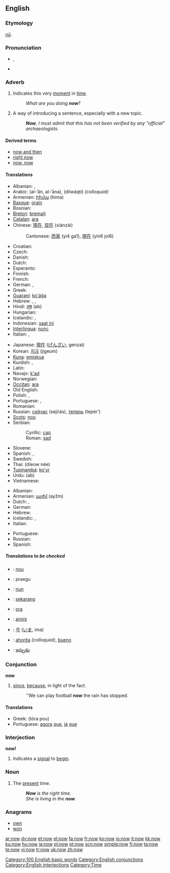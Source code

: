 {{see|NOW}}
{{wikipedia}}
==English==

{{rank|only|like|little|77|now|then|A|should}}

===Etymology===
{{OE.}} ''[[nū]]''.

===Pronunciation===
*{{IPA|/nɑʊ/}}, {{SAMPA|/naU/}}
*{{audio|en-us-now.ogg|Audio (US)}}
*:{{rhymes|aʊ}}

===Adverb===
{{en-adv|-}}

# Indicates this very [[moment]] in [[time]].
#:''What are you doing '''now'''''?
# A way of introducing a sentence, especially with a new topic.
#:'''''Now''', I must admit that this has not been verified by any "official" archaeologists''.

====Derived terms====
*[[now and then]]
*[[right now]]
*[[now, now]]

====Translations====
{{trans-top|indicates this very moment in time}}
* Albanian: {{t-|sq|tani|xs=Albanian}}, {{t-|sq|tash|xs=Albanian}}
* Arabic: {{Arab|[[الآن]]}} (al-’ān, al-’āna), {{Arab|[[دلوقتي]]}} (dilwáqti) ''(colloquial)''
* Armenian: [[հիմա]] (hima)
* [[Basque]]: [[orain]]
* Bosnian: {{t-|bs|sad}}
* [[Breton]]: [[bremañ]]
* [[Catalan]]: [[ara]]
* Chinese: [[現在]], [[现在]] (xiànzài)
*: Cantonese: [[而家]] (yi4 ga1), [[現在]] (yin6 joi6)
* Croatian: {{t+|hr|sad}}
* Czech: {{t-|cs|teď}}
* Danish: {{t+|da|nu}}
* Dutch: {{t+|nl|nu}}
* Esperanto: {{t-|eo|nun|xs=Esperanto}}
* Finnish: {{t+|fi|nyt}}
* French: {{t+|fr|maintenant}}
* German: {{t+|de|jetzt}}, {{t+|de|nun}}
* Greek: {{t+|el|τώρα|sc=Grek}}
* [[Guaraní]]: [[ko'ág̃a]]
* Hebrew: {{he-translation|עכשיו|akhsháv}}, {{he-translation|כעת|ka`ét}}, {{he-translation|עתה|attá}}
* Hindi: [[अब]] (ab)
* Hungarian: {{t+|hu|most}}
* Icelandic: {{t+|is|nú}}, {{t+|is|núna}}
* Indonesian: [[saat ini]]
* [[Interlingua]]: [[nunc]]
* Italian: {{t+|it|adesso}}, {{t+|it|ora}}
{{trans-mid}}
* Japanese: [[現在]] ([[げんざい]], genzai)
* Korean: [[지금]] (jigeum)
* [[Kuna]]: [[emiskua]]
* Kurdish: {{KUchar|[[ئێستا]]}}, {{KUchar|[[له‌م کاته‌]]}}
* Latin: {{t+|la|nunc}}
* Navajo: [[k'ad]]
* Norwegian: {{t-|no|nå}}
* [[Occitan]]: [[ara]]
* Old English: {{t-|ang|nu|alt=nū|xs=Old English}}
* Polish: {{t+|pl|obecnie}}, {{t+|pl|teraz}}
* Portuguese: {{t+|pt|agora}}, {{t+|pt|já}}
* Romanian: {{t+|ro|acum}}
* Russian: [[сейчас]] (sejčás), [[теперь]] (tepér’)
* [[Scots]]: [[noo#Scots|noo]]
* Serbian:
*: Cyrillic: [[сад#Serbian|сад]]
*: Roman: [[sad#Serbian|sad]]
* Slovene: {{t+|sl|zdaj}}
* Spanish: {{t+|es|ahora}}, {{t+|es|ya}}
* Swedish: {{t+|sv|nu}}
* Thai: {{Thai|[[เดี๋ยวนี้]]}} (dĭeow née)
* [[Tupinambá]]: [[ko'yr]]
* Urdu: {{URchar|[[اب]]}} (ab)
* Vietnamese: {{t+|vi|bây giờ|xs=Vietnamese}}
{{trans-bottom}}

{{trans-top|a way of introducing a sentence}}
* Albanian: {{t+|sq|atëherë|xs=Albanian}}
* Armenian: [[այժմ]] (ayžm)
* Dutch: {{t+|nl|nou}}, {{t+|nl|nu}}
* German: {{t+|de|nun}}
* Hebrew: {{he-translation|עכשיו|akhsháv}}
* Icelandic: {{t+|is|nú}}, {{t+|is|núna}}
* Italian: {{t+|it|allora}}
{{trans-mid}}
* Portuguese: {{t+|pt|agora}}
* Russian: {{t-|ru|а сейчас|tr=a sejčás|sc=Cyrl}}
* Spanish: {{t+|es|entonces}}
{{trans-bottom}}

=====Translations to be checked=====
{{checktrans}}
*{{ttbc|Dutch}}: [[nou]]
*{{ttbc|Estonian}}: praegu
*{{ttbc|Ido}}: [[nun]]
*{{ttbc|Indonesian}}: [[sekarang]]
*{{ttbc|Interlingua}}: [[ora]]
*{{ttbc|Irish}}: [[anois]]
*{{ttbc|Japanese}}: [[今]] ([[いま]], ima)
*{{ttbc|Spanish}}: [[ahorita]] ''(colloquial)'', [[bueno]]
*{{ttbc|Telugu}}: [[ఇప్పుడు]]

===Conjunction===
'''now'''

# [[since]], [[because]], in light of the fact.
#: ''We can play football '''now''' the rain has stopped.

====Translations====
{{trans-top|since, because}}
* Greek: {{t|el|τώρα που|sc=Grek}} (tóra pou)
* Portuguese: [[agora]] [[que]], [[já]] [[que]]
{{trans-mid}}
{{trans-bottom}}

===Interjection===
'''now!'''

# Indicates a [[signal]] to [[begin]].

===Noun===
{{en-noun|-}}

# The [[present]] time.
#: '''''Now''' is the right time.''
#: ''She is living in the '''now'''.''

===Anagrams===
*[[own]]
*[[won]]

[[Category:100 English basic words]]
[[Category:English conjunctions]]
[[Category:English interjections]]
[[Category:Time]]

[[ar:now]]
[[dv:now]]
[[et:now]]
[[el:now]]
[[fa:now]]
[[fr:now]]
[[ko:now]]
[[io:now]]
[[it:now]]
[[kk:now]]
[[ku:now]]
[[hu:now]]
[[ja:now]]
[[pl:now]]
[[pt:now]]
[[scn:now]]
[[simple:now]]
[[fi:now]]
[[ta:now]]
[[te:now]]
[[vi:now]]
[[tr:now]]
[[uk:now]]
[[zh:now]]
